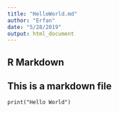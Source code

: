 ```yaml
---
title: "HelloWorld.md"
author: "Erfan"
date: "5/28/2019"
output: html_document
---
```




## R Markdown

## This is a markdown file

```
print("Hello World")
```


